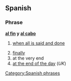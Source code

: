 ==Spanish==

===Phrase===
'''[[al fin]] y [[al cabo]]'''

# {{idiom|lang=es}} [[when all is said and done]]
# [[finally]]
# at the very end
# [[at the end of the day]] (''UK'')

[[Category:Spanish phrases]]